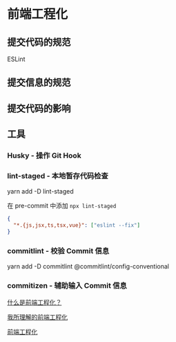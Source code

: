 # 前端工程化

## 提交代码的规范

ESLint

## 提交信息的规范

## 提交代码的影响

## 工具

### Husky - 操作 Git Hook

### lint-staged - 本地暂存代码检查

yarn add -D lint-staged

在 pre-commit 中添加 `npx lint-staged`

```json title=".lintstagedrc.json"
{
  "*.{js,jsx,ts,tsx,vue}": ["eslint --fix"]
}
```

### commitlint - 校验 Commit 信息

yarn add -D commitlint @commitlint/config-conventional

### commitizen - 辅助输入 Commit 信息

[什么是前端工程化？](https://juejin.cn/post/6917447582985748493)

[我所理解的前端工程化](https://godbasin.github.io/2022/02/07/front-end-engineering/)

[前端工程化](https://juejin.cn/post/7144960831409618981#heading-11)
